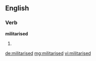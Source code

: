 ==English==

===Verb===
'''militarised'''

# {{past of|militarise}}

[[de:militarised]]
[[mg:militarised]]
[[vi:militarised]]